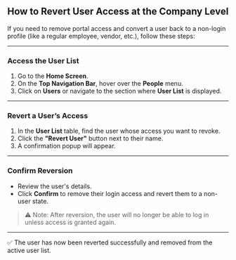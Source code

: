 ## **How to Revert User Access at the Company Level**

If you need to remove portal access and convert a user back to a non-login profile (like a regular employee, vendor, etc.), follow these steps:

---

### **Access the User List**

1. Go to the **Home Screen**.
2. On the **Top Navigation Bar**, hover over the **People** menu.
3. Click on **Users** or navigate to the section where **User List** is displayed.

---

### **Revert a User’s Access**

1. In the **User List** table, find the user whose access you want to revoke.
2. Click the **"Revert User"** button next to their name.
3. A confirmation popup will appear.

---

### **Confirm Reversion**

- Review the user's details.
- Click **Confirm** to remove their login access and revert them to a non-user state.

> ⚠️ Note: After reversion, the user will no longer be able to log in unless access is granted again.
>

---

✅ The user has now been reverted successfully and removed from the active user list.
